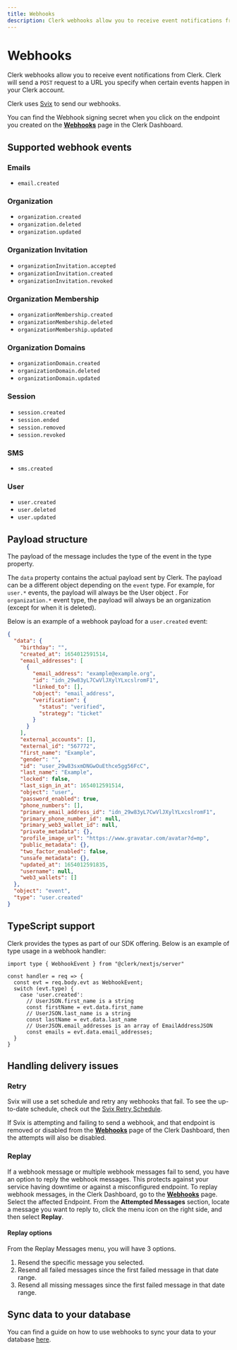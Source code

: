 ```yaml
---
title: Webhooks
description: Clerk webhooks allow you to receive event notifications from Clerk. Clerk will send a POST request to a URL you specify when certain events happen in your Clerk account.
---
```


# Webhooks

Clerk webhooks allow you to receive event notifications from Clerk. Clerk will send a `POST` request to a URL you specify when certain events happen in your Clerk account.

Clerk uses [Svix](https://svix.com/) to send our webhooks. 

You can find the Webhook signing secret when you click on the endpoint you created on the **[Webhooks](https://dashboard.clerk.com/last-active?path=webhooks)** page in the Clerk Dashboard.

## Supported webhook events

### Emails

- `email.created`

### Organization

- `organization.created`
- `organization.deleted`
- `organization.updated`

### Organization Invitation

- `organizationInvitation.accepted`
- `organizationInvitation.created`
- `organizationInvitation.revoked`

### Organization Membership

- `organizationMembership.created`
- `organizationMembership.deleted`
- `organizationMembership.updated`

### Organization Domains

- `organizationDomain.created`
- `organizationDomain.deleted`
- `organizationDomain.updated`

### Session

- `session.created`
- `session.ended`
- `session.removed`
- `session.revoked`

### SMS

- `sms.created`

### User

- `user.created`
- `user.deleted`
- `user.updated`

## Payload structure

The payload of the message includes the type of the event in the type property.

The `data` property contains the actual payload sent by Clerk. The payload can be a different object depending on the `event` type. For example, for `user.*` events, the payload will always be the User object . For `organization.*` event type, the payload will always be an organization (except for when it is deleted).

Below is an example of a webhook payload for a `user.created` event:

```json
{
  "data": {
    "birthday": "",
    "created_at": 1654012591514,
    "email_addresses": [
      {
        "email_address": "example@example.org",
        "id": "idn_29w83yL7CwVlJXylYLxcslromF1",
        "linked_to": [],
        "object": "email_address",
        "verification": {
          "status": "verified",
          "strategy": "ticket"
        }
      }
    ],
    "external_accounts": [],
    "external_id": "567772",
    "first_name": "Example",
    "gender": "",
    "id": "user_29w83sxmDNGwOuEthce5gg56FcC",
    "last_name": "Example",
    "locked": false,
    "last_sign_in_at": 1654012591514,
    "object": "user",
    "password_enabled": true,
    "phone_numbers": [],
    "primary_email_address_id": "idn_29w83yL7CwVlJXylYLxcslromF1",
    "primary_phone_number_id": null,
    "primary_web3_wallet_id": null,
    "private_metadata": {},
    "profile_image_url": "https://www.gravatar.com/avatar?d=mp",
    "public_metadata": {},
    "two_factor_enabled": false,
    "unsafe_metadata": {},
    "updated_at": 1654012591835,
    "username": null,
    "web3_wallets": []
  },
  "object": "event",
  "type": "user.created"
}
```

## TypeScript support

Clerk provides the types as part of our SDK offering. Below is an example of type usage in a webhook handler:

```tsx
import type { WebhookEvent } from "@clerk/nextjs/server"

const handler = req => {
  const evt = req.body.evt as WebhookEvent;
  switch (evt.type) {
    case 'user.created':
      // UserJSON.first_name is a string
      const firstName = evt.data.first_name
      // UserJSON.last_name is a string
      const lastName = evt.data.last_name
      // UserJSON.email_addresses is an array of EmailAddressJSON
      const emails = evt.data.email_addresses;
  }
}
```

## Handling delivery issues

### Retry

Svix will use a set schedule and retry any webhooks that fail. To see the up-to-date schedule, check out the [Svix Retry Schedule](https://docs.svix.com/retries). 

If Svix is attempting and failing to send a webhook, and that endpoint is removed or disabled from the **[Webhooks](https://dashboard.clerk.com/last-active?path=webhooks)** page of the Clerk Dashboard, then the attempts will also be disabled.

### Replay

If a webhook message or multiple webhook messages fail to send, you have an option to reply the webhook messages. This protects against your service having downtime or against a misconfigured endpoint. To replay webhook messages, in the Clerk Dashboard, go to the **[Webhooks](https://dashboard.clerk.com/last-active?path=webhooks)** page. Select the affected Endpoint. From the **Attempted Messages** section, locate a message you want to reply  to, click the menu icon on the right side, and then select **Replay**.

<Images
  src="/docs/images/integrations/webhooks/replay-button.webp"
  width={1640}
  height={1144}
  alt="The Webhooks page of the Clerk Dashboard. There is a red arrow pointing to the Replay option for a failed webhook message. There is a red box around the 'Replay' button."
/>

#### Replay options

From the Replay Messages menu, you will have 3 options. 
1. Resend the specific message you selected.
2. Resend all failed messages since the first failed message in that date range. 
3. Resend all missing messages since the first failed message in that date range.

<Images
  src="/docs/images/integrations/webhooks/replay-options.webp"
  width={1420}
  height={779}
  alt="The Webhooks page of the Clerk Dashboard. The Replay menu, for replaying failling or missing webhook messages, is open and showing three options."
/>


## Sync data to your database

You can find a guide on how to use webhooks to sync your data to your database [here](/docs/users/sync-data).

